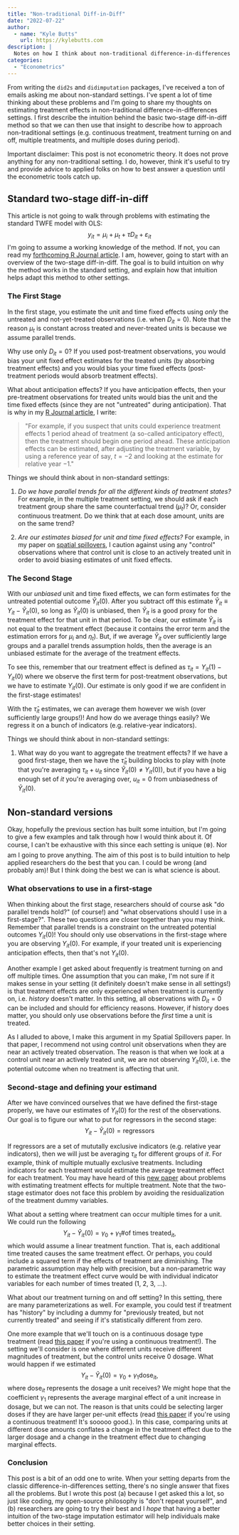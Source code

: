 ```yaml
---
title: "Non-traditional Diff-in-Diff"
date: "2022-07-22"
author:
  - name: "Kyle Butts"
    url: https://kylebutts.com
description: |
  Notes on how I think about non-traditional difference-in-differences settings. I first describe the intuition behind the basic two-stage diff-in-diff method and then use that insight to describe how to approach non-traditional settings (e.g. continuous treatment, treatment turning on and off, and multiple doses during period)
categories:
  - "Econometrics"
---
```




From writing the `did2s` and `didimputation` packages, I've received a ton of emails asking me about non-standard settings. I've spent a lot of time thinking about these problems and I'm going to share my thoughts on estimating treatment effects in non-traditional difference-in-differences settings. I first describe the intuition behind the basic two-stage diff-in-diff method so that we can then use that insight to describe how to approach non-traditional settings (e.g. continuous treatment, treatment turning on and off, multiple treatments, and multiple doses during period).

<span class="text-ruby-500">Important disclaimer:</span> This post is not econometric theory. It does not prove anything for any non-traditional setting. I do, however, think it's useful to try and provide advice to applied folks on how to best answer a question until the econometric tools catch up.

## Standard two-stage diff-in-diff

This article is not going to walk through problems with estimating the standard TWFE model with OLS:
$$
y_{it} = \mu_i + \mu_t + \tau D_{it} + \varepsilon_{it}
$$
I'm going to assume a working knowledge of the method. If not, you can read my [forthcoming R Journal article](https://arxiv.org/abs/2109.05913). I am, however, going to start with an overview of the two-stage diff-in-diff. The goal is to build intuition on why the method works in the standard setting, and explain how that intuition helps adapt this method to other settings. 

### The First Stage

In the first stage, you estimate the unit and time fixed effects using *only* the untreated and not-yet-treated observations (i.e. when $D_{it} = 0$). Note that the reason $\mu_t$ is constant across treated and never-treated units is because we assume parallel trends.
 
Why use only $D_{it} = 0$? If you used post-treatment observations, you would bias your unit fixed effect estimates for the treated units (by absorbing treatment effects) and you would bias your time fixed effects (post-treatment periods would absorb treatment effects). 

What about anticipation effects? If you have anticipation effects, then your pre-treatment observations for treated units would bias the unit and the time fixed effects (since they are not "untreated" during anticipation). That is why in my [R Journal article](https://arxiv.org/pdf/2109.05913.pdf), I write:
> "For example, if you suspect that units could experience treatment effects 1 period ahead of treatment (a so-called anticipatory effect), then the treatment should begin one period ahead. These anticipation effects can be estimated, after adjusting the treatment variable, by using a reference year of say, $t = -2$ and looking at the estimate for relative year $-1$."

Things we should think about in non-standard settings:

1. *Do we have parallel trends for all the different kinds of treatment states?* For example, in the multiple treatment setting, we should ask if each treatment group share the same counterfactual trend $(\mu_t)$? Or, consider continuous treatment. Do we think that at each dose amount, units are on the same trend?

2. *Are our estimates biased for unit and time fixed effects?* For example, in my paper on [spatial spillovers](https://arxiv.org/abs/2105.03737), I caution against using any "control" observations where that control unit is close to an actively treated unit in order to avoid biasing estimates of unit fixed effects. 




### The Second Stage

With our *unbiased* unit and time fixed effects, we can form estimates for the untreated potential outcome $\hat{Y}_{it}(0)$. After you subtract off this estimate $\tilde{Y}_{it} \equiv Y_{it} - \hat{Y}_{it}(0)$, so long as $\hat{Y}_{it}(0)$ is unbiased, then $\tilde{Y}_{it}$ is a good proxy for the treatment effect for that unit in that period. To be clear, our estimate $\tilde{Y}_{it}$ is not equal to the treatment effect (because it contains the error term and the estimation errors for $\mu_i$ and $\eta_t$). But, if we average $\tilde{Y}_{it}$ over sufficiently large groups and a parallel trends assumption holds, then the average is an unbiased estimate for the average of the treatment effects.

To see this, remember that our treatment effect is defined as $\tau_{it} = Y_{it}(1) - Y_{it}(0)$ where we observe the first term for post-treatment observations, but we have to estimate $Y_{it}(0)$. Our estimate is only good if we are confident in the first-stage estimates!

With the $\hat{\tau}_{it}$ estimates, we can average them however we wish (over sufficiently large groups!)! And how do we average things easily? We regress it on a bunch of indicators (e.g. relative-year indicators). 

Things we should think about in non-standard settings:

1. What way do you want to aggregate the treatment effects? If we have a good first-stage, then we have the $\hat{\tau}_{it}$ building blocks to play with (note that you're averaging $\tau_{it} + u_{it}$ since $\hat{Y}_{it}(0) \neq Y_{it}(0)$), but if you have a big enough set of $it$ you're averaging over, $u_{it} = 0$ from unbiasedness of $\hat{Y}_{it}(0)$.


## Non-standard versions

Okay, hopefully the previous section has built some intuition, but I'm going to give a few examples and talk through how I would think about it. Of course, I can't be exhaustive with this since each setting is unique (❄️). Nor am I going to prove anything. The aim of this post is to build intuition to help applied researchers do the best that you can. I could be wrong (and probably am)! But I think doing the best we can is what science is about.

### What observations to use in a first-stage

When thinking about the first stage, researchers should of course ask "do parallel trends hold?" (of course!) and "what observations should I use in a first-stage?". These two questions are closer together than you may think. Remember that parallel trends is a constraint on the untreated potential outcomes $Y_{it}(0)$! You should only use observations in the first-stage where you are observing $Y_{it}(0)$. For example, if your treated unit is experiencing anticipation effects, then that's not $Y_{it}(0)$. 

Another example I get asked about frequently is treatment turning on and off multiple times. One assumption that you can make, I'm not sure if it makes sense in your setting (it definitely doesn't make sense in all settings!) is that treatment effects are only experienced when treatment is currently on, i.e. *history* doesn't matter. In this setting, all observations with $D_{it} = 0$ can be included and should for efficiency reasons. However, if history does matter, you should only use observations before the *first* time a unit is treated. 

As I alluded to above, I make this argument in my Spatial Spillovers paper. In that paper, I recommend not using control unit observations when they are near an actively treated observation. The reason is that when we look at a control unit near an actively treated unit, we are not observing $Y_{it}(0)$, i.e. the potential outcome when no treatment is affecting that unit. 

### Second-stage and defining your estimand

After we have convinced ourselves that we have defined the first-stage properly, we have our estimates of $Y_{it}(0)$ for the rest of the observations. Our goal is to figure our what to put for regressors in the second stage:
$$
Y_{it} - \hat{Y}_{it}(0) = \text{regressors}
$$

If regressors are a set of mututally exclusive indicators (e.g. relative year indicators), then we will just be averaging $\tau_{it}$ for different groups of $it$. For example, think of multiple mutually exclusive treatments. Including indicators for each treatment would estimate the average treatment effect for each treatment. You may have heard of this [new paper](https://arxiv.org/abs/2106.05024) about problems with estimating treatment effects for multiple treatment. Note that the two-stage estimator does not face this problem by avoiding the residualization of the treatment dummy variables. 

What about a setting where treatment can occur multiple times for a unit. We could run the following 
$$
Y_{it} - \hat{Y}_{it}(0) = \gamma_0 + \gamma_1 \# \text{of times treated}_{it},
$$
which would assume a linear treatment function. That is, each additional time treated causes the same treatment effect. Or perhaps, you could include a squared term if the effects of treatment are diminishing. The parametric assumption may help with precision, but a non-parametric way to estimate the treatment effect curve would be with individual indicator variables for each number of times treated (1, 2, 3, ...). 

What about our treatment turning on and off setting? In this setting, there are many parameterizations as well. For example, you could test if treatment has "history" by including a dummy for "previously treated, but not currently treated" and seeing if it's statistically different from zero. 

One more example that we'll touch on is a continuous dosage type treatment (read [this paper](https://arxiv.org/abs/2107.02637) if you're using a continuous treatment!). The setting we'll consider is one where different units receive different magnitudes of treatment, but the control units receive 0 dosage. What would happen if we estimated
$$
Y_{it} - \hat{Y}_{it}(0) = \gamma_0 + \gamma_1 \text{dose}_{it} ,
$$
where $\text{dose}_{it}$ represents the dosage a unit receives? We might hope that the coefficient $\gamma_1$ represents the average marginal effect of a unit increase in dosage, but we can not. The reason is that units could be selecting larger doses if they are have larger per-unit effects (read [this paper](https://arxiv.org/abs/2107.02637) if you're using a continuous treatment! It's sooooo good.). In this case, comparing units at different dose amounts conflates a change in the treatment effect due to the larger dosage and a change in the treatment effect due to changing marginal effects.


### Conclusion

This post is a bit of an odd one to write. When your setting departs from the classic difference-in-differences setting, there's no single answer that fixes all the problems. But I wrote this post (a) because I get asked this a lot, so just like coding, my open-source philosophy is "don't repeat yourself", and (b) researchers are going to try their best and I *hope* that having a better intuition of the two-stage imputation estimator will help individuals make better choices in their setting. 




